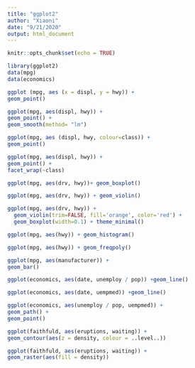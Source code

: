 ```yaml
---
title: "ggplot2"
author: "Xiaoni"
date: "9/21/2020"
output: html_document
---
```


```r
knitr::opts_chunk$set(echo = TRUE)
```


```r
library(ggplot2)
data(mpg)
data(economics)
```

```r
ggplot (mpg, aes (x = displ, y = hwy)) +
geom_point()
```

```r
ggplot(mpg, aes(displ, hwy)) +
geom_point() +
geom_smooth(method= "lm")
```

```r
ggplot(mpg, aes (displ, hwy, colour=class)) +
geom_point()
```

```r
ggplot(mpg, aes(displ, hwy)) +
geom_point() +
facet_wrap(~class)
```
```r
ggplot(mpg, aes(drv, hwy))+ geom_boxplot()
```

```r
ggplot(mpg, aes(drv, hwy)) + geom_violin()
```

```r
ggplot(mpg, aes(drv, hwy)) + 
  geom_violin(trim=FALSE, fill='orange', color='red') +
  geom_boxplot(width=0.1) + theme_minimal()
```

```r
ggplot(mpg, aes(hwy)) + geom_histogram()
```
```r
ggplot(mpg, aes(hwy)) + geom_freqpoly()
```

```r
ggplot(mpg, aes(manufacturer)) +
geom_bar()
```
```r
ggplot(economics, aes(date, unemploy / pop)) +geom_line()
```

```r
ggplot(economics, aes(date, uempmed)) +geom_line()
```
```r
ggplot(economics, aes(unemploy / pop, uempmed)) +
geom_path() +
geom_point()
```
```r
ggplot(faithfuld, aes(eruptions, waiting)) +
geom_contour(aes(z = density, colour = ..level..))
```
```r
ggplot(faithfuld, aes(eruptions, waiting)) +
geom_raster(aes(fill = density))
```

